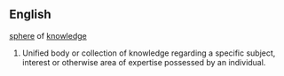 ==English==
[[sphere]] of [[knowledge]]
# Unified body or collection of knowledge regarding a specific subject, interest or otherwise area of expertise possessed by an individual.
